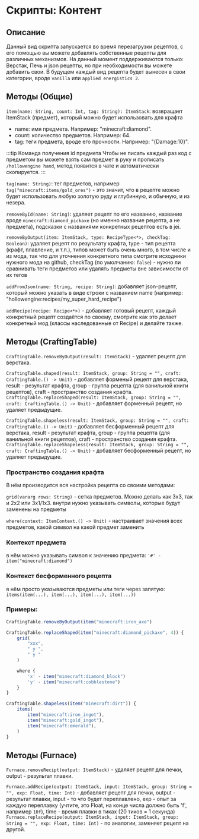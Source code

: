 # Скрипты: Контент

## Описание

Данный вид скрипта запускается во время перезагрузки рецептов, с его помощью вы можете добавлять собственные рецепты для различных механизмов.
На данный момент поддерживаются только: Верстак, Печь и json рецепты, но при необходимости вы можете добавить свои.
В будущем каждый вид рецепта будет вынесен в свои категории, вроде `vanilla` или `applied energistics 2`.

## Методы (Общие)

`item(name: String, count: Int, tag: String): ItemStack`: возвращает ItemStack (предмет), который можно будет использовать для крафта
- name: имя предмета. Например: "minecraft:diamond".
- count: количество предметов. Например: 64.
- tag: теги предмета, вроде его прочности. Например: "{Damage:10}".

:::tip Команда получения id предмета
Чтобы не писать каждый раз код с предметом вы можете взять сам предмет в руку и прописать `/hollowengine hand`, метод появится в чате и автоматически скопируется.
:::

`tag(name: String)`: тег предметов, например `tag("minecraft:items/gold_ores")` - это значит, что в рецепте можно будет использовать любую золотую руду и глубинную, и обычную, и из незера. 

`removeById(name: String)`: удаляет рецепт по его названию, название вроде `minecraft:diamond_pickaxe` (но именно название рецепта, а не предмета), подсказки с названиями конкретных рецептов есть в jei.

`removeByOutput(item: ItemStack, type: RecipeType<*>, checkTag: Boolean)`: удаляет рецепт по результату крафта, type - тип рецепта (крафт, плавление, и т.п.), типов может быть очень много, в том числе и из мода, так что для уточнения конкретного типа смотрите исходники нужного мода на github, checkTag (по умолчанию: `false`) - нужно ли сравнивать теги предметов или удалять предметы вне зависимости от их тегов

`addFromJson(name: String, recipe: String)`: добавляет json-рецепт, который можно указать в виде строки с названием name (например: "hollowengine:recipes/my_super_hard_recipe")

`addRecipe(recipe: Recipe<*>)` - добавляет готовый рецепт, каждый конкретный рецепт создаётся по своему, смотрите как это делает конкретный мод (классы наследованные от Recipe) и делайте также.

## Методы (CraftingTable)

`CraftingTable.removeByOutput(result: ItemStack)` - удаляет рецепт для верстака.

`CraftingTable.shaped(result: ItemStack, group: String = "", craft: CraftingTable.() -> Unit)` - добавляет форменый рецепт для верстака, result - результат крафта, group - группа рецепта (для ванильной книги рецептов), craft - пространство создания крафта.
`CraftingTable.replaceShaped(result: ItemStack, group: String = "", craft: CraftingTable.() -> Unit)` - добавляет форменный рецепт, но удаляет предыдущие.

`CraftingTable.shapeless(result: ItemStack, group: String = "", craft: CraftingTable.() -> Unit)` - добавляет бесформенный рецепт для верстака, result - результат крафта, group - группа рецепта (для ванильной книги рецептов), craft - пространство создания крафта.
`CraftingTable.replaceShapeless(result: ItemStack, group: String = "", craft: CraftingTable.() -> Unit)` - добавляет бесформенный рецепт, но удаляет предыдущие.

### Пространство создания крафта

В нём производится вся настройка рецепта со своими методами:

`grid(vararg rows: String)` - сетка предметов. Можно делать как 3x3, так и 2x2 или 3x1/1x3. внутри нужно указывать символы, которые будут заменены на предметы

`where(context: ItemContext.() -> Unit)` - настраивает значения всех предметов, какой символ на какой предмет заменить

### Контекст предмета

в нём можно указывать символ к значению предмета: `'#' - item("minecraft:diamond")`

### Контекст бесформенного рецепта

в нём просто указываются предметы или теги через запятую: `items(item(...), item(...), item(...), item(...))`

### Примеры:

```jsx
CraftingTable.removeByOutput(item("minecraft:iron_axe")

CraftingTable.replaceShaped(item("minecraft:diamond_pickaxe", 4)) {
    grid(
        "xxx",
        " y ",
        " y "
    )

    where {
        'x' - item("minecraft:diamond_block")
        'y' - item("minecraft:cobblestone")
    }
}

CraftingTable.shapeless(item("minecraft:dirt")) {
	items(
		item("minecraft:iron_ingot"),
		item("minecraft:gold_ingot"),
		item("minecraft:emerald"),
	)
}
```

## Методы (Furnace)

`Furnace.removeRecipt(output: ItemStack)` - удаляет рецепт для печки, output - результат плавки.

`Furnace.addRecipe(output: ItemStack, input: ItemStack, group: String = "", exp: Float, time: Int)` - добавляет рецепт для печки, output - результат плавки, input - то что будет переплавлено, exp - опыт за каждую переплавку (учтите, это Float, на конце числа должно быть 'f', например `10f`), time - время плавки в тиках (20 тиков = 1 секунда)
`Furnace.replaceRecipe(output: ItemStack, input: ItemStack, group: String = "", exp: Float, time: Int)` - по аналогии, заменяет рецепт на другой.